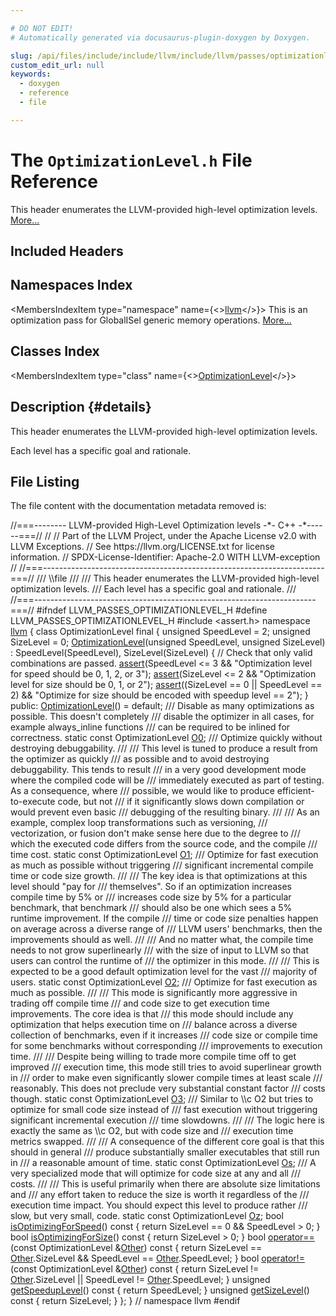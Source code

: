 ```yaml
---

# DO NOT EDIT!
# Automatically generated via docusaurus-plugin-doxygen by Doxygen.

slug: /api/files/include/include/llvm/include/llvm/passes/optimizationlevel-h
custom_edit_url: null
keywords:
  - doxygen
  - reference
  - file

---
```





# The `OptimizationLevel.h` File Reference

<DoxygenPage pluginConfig={pluginConfig}>

This header enumerates the LLVM-provided high-level optimization levels. <a href="#details">More...</a>

## Included Headers

<IncludesList>
<IncludesListItem
  filePath="assert.h"
  permalink=""
  isLocal="false" />
</IncludesList>

## Namespaces Index

<MembersIndex>

<MembersIndexItem
  type="namespace"
  name={<><a href="/docs/api/namespaces/llvm">llvm</a></>}>
This is an optimization pass for GlobalISel generic memory operations. <a href="/docs/api/namespaces/llvm/#details">More...</a>
</MembersIndexItem>

</MembersIndex>

## Classes Index

<MembersIndex>

<MembersIndexItem
  type="class"
  name={<><a href="/docs/api/classes/llvm/optimizationlevel">OptimizationLevel</a></>}>
</MembersIndexItem>

</MembersIndex>

## Description {#details}

This header enumerates the LLVM-provided high-level optimization levels.

Each level has a specific goal and rationale.

## File Listing

The file content with the documentation metadata removed is:

<ProgramListing>

<Link id="l00001" /><CodeLine lineNumber="1"><span class="doxyHighlightComment">//===-------- LLVM-provided High-Level Optimization levels -&#42;- C++ -&#42;------===//</span></CodeLine>
<Link id="l00002" /><CodeLine lineNumber="2"><span class="doxyHighlightComment">//</span></CodeLine>
<Link id="l00003" /><CodeLine lineNumber="3"><span class="doxyHighlightComment">// Part of the LLVM Project, under the Apache License v2.0 with LLVM Exceptions.</span></CodeLine>
<Link id="l00004" /><CodeLine lineNumber="4"><span class="doxyHighlightComment">// See https://llvm.org/LICENSE.txt for license information.</span></CodeLine>
<Link id="l00005" /><CodeLine lineNumber="5"><span class="doxyHighlightComment">// SPDX-License-Identifier: Apache-2.0 WITH LLVM-exception</span></CodeLine>
<Link id="l00006" /><CodeLine lineNumber="6"><span class="doxyHighlightComment">//</span></CodeLine>
<Link id="l00007" /><CodeLine lineNumber="7"><span class="doxyHighlightComment">//===----------------------------------------------------------------------===//</span></CodeLine>
<Link id="l00008" /><CodeLine lineNumber="8"><span class="doxyHighlightComment">/// \\file</span></CodeLine>
<Link id="l00009" /><CodeLine lineNumber="9"><span class="doxyHighlightComment">///</span></CodeLine>
<Link id="l00010" /><CodeLine lineNumber="10"><span class="doxyHighlightComment">/// This header enumerates the LLVM-provided high-level optimization levels.</span></CodeLine>
<Link id="l00011" /><CodeLine lineNumber="11"><span class="doxyHighlightComment">/// Each level has a specific goal and rationale.</span></CodeLine>
<Link id="l00012" /><CodeLine lineNumber="12"><span class="doxyHighlightComment">///</span></CodeLine>
<Link id="l00013" /><CodeLine lineNumber="13"><span class="doxyHighlightComment">//===----------------------------------------------------------------------===//</span></CodeLine>
<Link id="l00014" /><CodeLine lineNumber="14"></CodeLine>
<Link id="l00015" /><CodeLine lineNumber="15"><span class="doxyHighlightPreprocessor">#ifndef LLVM&#95;PASSES&#95;OPTIMIZATIONLEVEL&#95;H</span></CodeLine>
<Link id="l00016" /><CodeLine lineNumber="16"><span class="doxyHighlightPreprocessor">#define LLVM&#95;PASSES&#95;OPTIMIZATIONLEVEL&#95;H</span></CodeLine>
<Link id="l00017" /><CodeLine lineNumber="17"></CodeLine>
<Link id="l00018" /><CodeLine lineNumber="18"><span class="doxyHighlightPreprocessor">#include &lt;assert.h&gt;</span></CodeLine>
<Link id="l00019" /><CodeLine lineNumber="19"></CodeLine>
<Link id="l00020" /><CodeLine lineNumber="20"><span class="doxyHighlightKeyword">namespace </span><span class="doxyHighlight"><a href="/docs/api/namespaces/llvm">llvm</a> &#123;</span></CodeLine>
<Link id="l00021" /><CodeLine lineNumber="21"></CodeLine>
<Link id="l00022" /><CodeLine lineNumber="22" lineLink="/docs/api/classes/llvm/optimizationlevel"><span class="doxyHighlightKeyword">class </span><span class="doxyHighlight">OptimizationLevel final &#123;</span></CodeLine>
<Link id="l00023" /><CodeLine lineNumber="23"><span class="doxyHighlight">  </span><span class="doxyHighlightKeywordType">unsigned</span><span class="doxyHighlight"> SpeedLevel = 2;</span></CodeLine>
<Link id="l00024" /><CodeLine lineNumber="24"><span class="doxyHighlight">  </span><span class="doxyHighlightKeywordType">unsigned</span><span class="doxyHighlight"> SizeLevel = 0;</span></CodeLine>
<Link id="l00025" /><CodeLine lineNumber="25"><span class="doxyHighlight">  <a href="/docs/api/classes/llvm/optimizationlevel/#a2fde7b3b9f2a8c78d09bed66bc70179e">OptimizationLevel</a>(</span><span class="doxyHighlightKeywordType">unsigned</span><span class="doxyHighlight"> SpeedLevel, </span><span class="doxyHighlightKeywordType">unsigned</span><span class="doxyHighlight"> SizeLevel)</span></CodeLine>
<Link id="l00026" /><CodeLine lineNumber="26"><span class="doxyHighlight">      : SpeedLevel(SpeedLevel), SizeLevel(SizeLevel) &#123;</span></CodeLine>
<Link id="l00027" /><CodeLine lineNumber="27"><span class="doxyHighlight">    </span><span class="doxyHighlightComment">// Check that only valid combinations are passed.</span></CodeLine>
<Link id="l00028" /><CodeLine lineNumber="28"><span class="doxyHighlight">    <a href="/docs/api/files/lib/lib/target/lib/target/amdgpu/silowercontrolflow-cpp/#a4868c5d81c5ccc98c47aeab6244346a0">assert</a>(SpeedLevel &lt;= 3 &amp;&amp;</span></CodeLine>
<Link id="l00029" /><CodeLine lineNumber="29"><span class="doxyHighlight">           </span><span class="doxyHighlightStringLiteral">&quot;Optimization level for speed should be 0, 1, 2, or 3&quot;</span><span class="doxyHighlight">);</span></CodeLine>
<Link id="l00030" /><CodeLine lineNumber="30"><span class="doxyHighlight">    <a href="/docs/api/files/lib/lib/target/lib/target/amdgpu/silowercontrolflow-cpp/#a4868c5d81c5ccc98c47aeab6244346a0">assert</a>(SizeLevel &lt;= 2 &amp;&amp;</span></CodeLine>
<Link id="l00031" /><CodeLine lineNumber="31"><span class="doxyHighlight">           </span><span class="doxyHighlightStringLiteral">&quot;Optimization level for size should be 0, 1, or 2&quot;</span><span class="doxyHighlight">);</span></CodeLine>
<Link id="l00032" /><CodeLine lineNumber="32"><span class="doxyHighlight">    <a href="/docs/api/files/lib/lib/target/lib/target/amdgpu/silowercontrolflow-cpp/#a4868c5d81c5ccc98c47aeab6244346a0">assert</a>((SizeLevel == 0 || SpeedLevel == 2) &amp;&amp;</span></CodeLine>
<Link id="l00033" /><CodeLine lineNumber="33"><span class="doxyHighlight">           </span><span class="doxyHighlightStringLiteral">&quot;Optimize for size should be encoded with speedup level == 2&quot;</span><span class="doxyHighlight">);</span></CodeLine>
<Link id="l00034" /><CodeLine lineNumber="34"><span class="doxyHighlight">  &#125;</span></CodeLine>
<Link id="l00035" /><CodeLine lineNumber="35"></CodeLine>
<Link id="l00036" /><CodeLine lineNumber="36"><span class="doxyHighlightKeyword">public</span><span class="doxyHighlight">:</span></CodeLine>
<Link id="l00037" /><CodeLine lineNumber="37" lineLink="/docs/api/classes/llvm/optimizationlevel/#a2fde7b3b9f2a8c78d09bed66bc70179e"><span class="doxyHighlight">  <a href="/docs/api/classes/llvm/optimizationlevel/#a2fde7b3b9f2a8c78d09bed66bc70179e">OptimizationLevel</a>() = </span><span class="doxyHighlightKeywordFlow">default</span><span class="doxyHighlight">;</span></CodeLine>
<Link id="l00038" /><CodeLine lineNumber="38"><span class="doxyHighlightComment">  /// Disable as many optimizations as possible. This doesn&#39;t completely</span></CodeLine>
<Link id="l00039" /><CodeLine lineNumber="39"><span class="doxyHighlightComment">  /// disable the optimizer in all cases, for example always&#95;inline functions</span></CodeLine>
<Link id="l00040" /><CodeLine lineNumber="40"><span class="doxyHighlightComment">  /// can be required to be inlined for correctness.</span></CodeLine>
<Link id="l00041" /><CodeLine lineNumber="41" lineLink="/docs/api/classes/llvm/optimizationlevel/#a6ca9e4f5478a77fa91fc56e1f1f6ba24"><span class="doxyHighlight">  </span><span class="doxyHighlightKeyword">static</span><span class="doxyHighlight"> </span><span class="doxyHighlightKeyword">const</span><span class="doxyHighlight"> OptimizationLevel <a href="/docs/api/classes/llvm/optimizationlevel/#a6ca9e4f5478a77fa91fc56e1f1f6ba24">O0</a>;</span></CodeLine>
<Link id="l00042" /><CodeLine lineNumber="42"></CodeLine>
<Link id="l00043" /><CodeLine lineNumber="43"><span class="doxyHighlightComment">  /// Optimize quickly without destroying debuggability.</span></CodeLine>
<Link id="l00044" /><CodeLine lineNumber="44"><span class="doxyHighlightComment">  ///</span></CodeLine>
<Link id="l00045" /><CodeLine lineNumber="45"><span class="doxyHighlightComment">  /// This level is tuned to produce a result from the optimizer as quickly</span></CodeLine>
<Link id="l00046" /><CodeLine lineNumber="46"><span class="doxyHighlightComment">  /// as possible and to avoid destroying debuggability. This tends to result</span></CodeLine>
<Link id="l00047" /><CodeLine lineNumber="47"><span class="doxyHighlightComment">  /// in a very good development mode where the compiled code will be</span></CodeLine>
<Link id="l00048" /><CodeLine lineNumber="48"><span class="doxyHighlightComment">  /// immediately executed as part of testing. As a consequence, where</span></CodeLine>
<Link id="l00049" /><CodeLine lineNumber="49"><span class="doxyHighlightComment">  /// possible, we would like to produce efficient-to-execute code, but not</span></CodeLine>
<Link id="l00050" /><CodeLine lineNumber="50"><span class="doxyHighlightComment">  /// if it significantly slows down compilation or would prevent even basic</span></CodeLine>
<Link id="l00051" /><CodeLine lineNumber="51"><span class="doxyHighlightComment">  /// debugging of the resulting binary.</span></CodeLine>
<Link id="l00052" /><CodeLine lineNumber="52"><span class="doxyHighlightComment">  ///</span></CodeLine>
<Link id="l00053" /><CodeLine lineNumber="53"><span class="doxyHighlightComment">  /// As an example, complex loop transformations such as versioning,</span></CodeLine>
<Link id="l00054" /><CodeLine lineNumber="54"><span class="doxyHighlightComment">  /// vectorization, or fusion don&#39;t make sense here due to the degree to</span></CodeLine>
<Link id="l00055" /><CodeLine lineNumber="55"><span class="doxyHighlightComment">  /// which the executed code differs from the source code, and the compile</span></CodeLine>
<Link id="l00056" /><CodeLine lineNumber="56"><span class="doxyHighlightComment">  /// time cost.</span></CodeLine>
<Link id="l00057" /><CodeLine lineNumber="57" lineLink="/docs/api/classes/llvm/optimizationlevel/#acfab17afad8d19eb90de02e684900ccd"><span class="doxyHighlight">  </span><span class="doxyHighlightKeyword">static</span><span class="doxyHighlight"> </span><span class="doxyHighlightKeyword">const</span><span class="doxyHighlight"> OptimizationLevel <a href="/docs/api/classes/llvm/optimizationlevel/#acfab17afad8d19eb90de02e684900ccd">O1</a>;</span></CodeLine>
<Link id="l00058" /><CodeLine lineNumber="58"><span class="doxyHighlightComment">  /// Optimize for fast execution as much as possible without triggering</span></CodeLine>
<Link id="l00059" /><CodeLine lineNumber="59"><span class="doxyHighlightComment">  /// significant incremental compile time or code size growth.</span></CodeLine>
<Link id="l00060" /><CodeLine lineNumber="60"><span class="doxyHighlightComment">  ///</span></CodeLine>
<Link id="l00061" /><CodeLine lineNumber="61"><span class="doxyHighlightComment">  /// The key idea is that optimizations at this level should &quot;pay for</span></CodeLine>
<Link id="l00062" /><CodeLine lineNumber="62"><span class="doxyHighlightComment">  /// themselves&quot;. So if an optimization increases compile time by 5% or</span></CodeLine>
<Link id="l00063" /><CodeLine lineNumber="63"><span class="doxyHighlightComment">  /// increases code size by 5% for a particular benchmark, that benchmark</span></CodeLine>
<Link id="l00064" /><CodeLine lineNumber="64"><span class="doxyHighlightComment">  /// should also be one which sees a 5% runtime improvement. If the compile</span></CodeLine>
<Link id="l00065" /><CodeLine lineNumber="65"><span class="doxyHighlightComment">  /// time or code size penalties happen on average across a diverse range of</span></CodeLine>
<Link id="l00066" /><CodeLine lineNumber="66"><span class="doxyHighlightComment">  /// LLVM users&#39; benchmarks, then the improvements should as well.</span></CodeLine>
<Link id="l00067" /><CodeLine lineNumber="67"><span class="doxyHighlightComment">  ///</span></CodeLine>
<Link id="l00068" /><CodeLine lineNumber="68"><span class="doxyHighlightComment">  /// And no matter what, the compile time needs to not grow superlinearly</span></CodeLine>
<Link id="l00069" /><CodeLine lineNumber="69"><span class="doxyHighlightComment">  /// with the size of input to LLVM so that users can control the runtime of</span></CodeLine>
<Link id="l00070" /><CodeLine lineNumber="70"><span class="doxyHighlightComment">  /// the optimizer in this mode.</span></CodeLine>
<Link id="l00071" /><CodeLine lineNumber="71"><span class="doxyHighlightComment">  ///</span></CodeLine>
<Link id="l00072" /><CodeLine lineNumber="72"><span class="doxyHighlightComment">  /// This is expected to be a good default optimization level for the vast</span></CodeLine>
<Link id="l00073" /><CodeLine lineNumber="73"><span class="doxyHighlightComment">  /// majority of users.</span></CodeLine>
<Link id="l00074" /><CodeLine lineNumber="74" lineLink="/docs/api/classes/llvm/optimizationlevel/#a9c0836ff9219a0b737a11979991c3389"><span class="doxyHighlight">  </span><span class="doxyHighlightKeyword">static</span><span class="doxyHighlight"> </span><span class="doxyHighlightKeyword">const</span><span class="doxyHighlight"> OptimizationLevel <a href="/docs/api/classes/llvm/optimizationlevel/#a9c0836ff9219a0b737a11979991c3389">O2</a>;</span></CodeLine>
<Link id="l00075" /><CodeLine lineNumber="75"><span class="doxyHighlightComment">  /// Optimize for fast execution as much as possible.</span></CodeLine>
<Link id="l00076" /><CodeLine lineNumber="76"><span class="doxyHighlightComment">  ///</span></CodeLine>
<Link id="l00077" /><CodeLine lineNumber="77"><span class="doxyHighlightComment">  /// This mode is significantly more aggressive in trading off compile time</span></CodeLine>
<Link id="l00078" /><CodeLine lineNumber="78"><span class="doxyHighlightComment">  /// and code size to get execution time improvements. The core idea is that</span></CodeLine>
<Link id="l00079" /><CodeLine lineNumber="79"><span class="doxyHighlightComment">  /// this mode should include any optimization that helps execution time on</span></CodeLine>
<Link id="l00080" /><CodeLine lineNumber="80"><span class="doxyHighlightComment">  /// balance across a diverse collection of benchmarks, even if it increases</span></CodeLine>
<Link id="l00081" /><CodeLine lineNumber="81"><span class="doxyHighlightComment">  /// code size or compile time for some benchmarks without corresponding</span></CodeLine>
<Link id="l00082" /><CodeLine lineNumber="82"><span class="doxyHighlightComment">  /// improvements to execution time.</span></CodeLine>
<Link id="l00083" /><CodeLine lineNumber="83"><span class="doxyHighlightComment">  ///</span></CodeLine>
<Link id="l00084" /><CodeLine lineNumber="84"><span class="doxyHighlightComment">  /// Despite being willing to trade more compile time off to get improved</span></CodeLine>
<Link id="l00085" /><CodeLine lineNumber="85"><span class="doxyHighlightComment">  /// execution time, this mode still tries to avoid superlinear growth in</span></CodeLine>
<Link id="l00086" /><CodeLine lineNumber="86"><span class="doxyHighlightComment">  /// order to make even significantly slower compile times at least scale</span></CodeLine>
<Link id="l00087" /><CodeLine lineNumber="87"><span class="doxyHighlightComment">  /// reasonably. This does not preclude very substantial constant factor</span></CodeLine>
<Link id="l00088" /><CodeLine lineNumber="88"><span class="doxyHighlightComment">  /// costs though.</span></CodeLine>
<Link id="l00089" /><CodeLine lineNumber="89" lineLink="/docs/api/classes/llvm/optimizationlevel/#a097296a5feaefc188dafa71b19204714"><span class="doxyHighlight">  </span><span class="doxyHighlightKeyword">static</span><span class="doxyHighlight"> </span><span class="doxyHighlightKeyword">const</span><span class="doxyHighlight"> OptimizationLevel <a href="/docs/api/classes/llvm/optimizationlevel/#a097296a5feaefc188dafa71b19204714">O3</a>;</span></CodeLine>
<Link id="l00090" /><CodeLine lineNumber="90"><span class="doxyHighlightComment">  /// Similar to \\c O2 but tries to optimize for small code size instead of</span></CodeLine>
<Link id="l00091" /><CodeLine lineNumber="91"><span class="doxyHighlightComment">  /// fast execution without triggering significant incremental execution</span></CodeLine>
<Link id="l00092" /><CodeLine lineNumber="92"><span class="doxyHighlightComment">  /// time slowdowns.</span></CodeLine>
<Link id="l00093" /><CodeLine lineNumber="93"><span class="doxyHighlightComment">  ///</span></CodeLine>
<Link id="l00094" /><CodeLine lineNumber="94"><span class="doxyHighlightComment">  /// The logic here is exactly the same as \\c O2, but with code size and</span></CodeLine>
<Link id="l00095" /><CodeLine lineNumber="95"><span class="doxyHighlightComment">  /// execution time metrics swapped.</span></CodeLine>
<Link id="l00096" /><CodeLine lineNumber="96"><span class="doxyHighlightComment">  ///</span></CodeLine>
<Link id="l00097" /><CodeLine lineNumber="97"><span class="doxyHighlightComment">  /// A consequence of the different core goal is that this should in general</span></CodeLine>
<Link id="l00098" /><CodeLine lineNumber="98"><span class="doxyHighlightComment">  /// produce substantially smaller executables that still run in</span></CodeLine>
<Link id="l00099" /><CodeLine lineNumber="99"><span class="doxyHighlightComment">  /// a reasonable amount of time.</span></CodeLine>
<Link id="l00100" /><CodeLine lineNumber="100" lineLink="/docs/api/classes/llvm/optimizationlevel/#a73679792a87ec44543a1cc09a5d8c3cc"><span class="doxyHighlight">  </span><span class="doxyHighlightKeyword">static</span><span class="doxyHighlight"> </span><span class="doxyHighlightKeyword">const</span><span class="doxyHighlight"> OptimizationLevel <a href="/docs/api/classes/llvm/optimizationlevel/#a73679792a87ec44543a1cc09a5d8c3cc">Os</a>;</span></CodeLine>
<Link id="l00101" /><CodeLine lineNumber="101"><span class="doxyHighlightComment">  /// A very specialized mode that will optimize for code size at any and all</span></CodeLine>
<Link id="l00102" /><CodeLine lineNumber="102"><span class="doxyHighlightComment">  /// costs.</span></CodeLine>
<Link id="l00103" /><CodeLine lineNumber="103"><span class="doxyHighlightComment">  ///</span></CodeLine>
<Link id="l00104" /><CodeLine lineNumber="104"><span class="doxyHighlightComment">  /// This is useful primarily when there are absolute size limitations and</span></CodeLine>
<Link id="l00105" /><CodeLine lineNumber="105"><span class="doxyHighlightComment">  /// any effort taken to reduce the size is worth it regardless of the</span></CodeLine>
<Link id="l00106" /><CodeLine lineNumber="106"><span class="doxyHighlightComment">  /// execution time impact. You should expect this level to produce rather</span></CodeLine>
<Link id="l00107" /><CodeLine lineNumber="107"><span class="doxyHighlightComment">  /// slow, but very small, code.</span></CodeLine>
<Link id="l00108" /><CodeLine lineNumber="108" lineLink="/docs/api/classes/llvm/optimizationlevel/#a1e916712888d6a2d3952834c126460e7"><span class="doxyHighlight">  </span><span class="doxyHighlightKeyword">static</span><span class="doxyHighlight"> </span><span class="doxyHighlightKeyword">const</span><span class="doxyHighlight"> OptimizationLevel <a href="/docs/api/classes/llvm/optimizationlevel/#a1e916712888d6a2d3952834c126460e7">Oz</a>;</span></CodeLine>
<Link id="l00109" /><CodeLine lineNumber="109"></CodeLine>
<Link id="l00110" /><CodeLine lineNumber="110" lineLink="/docs/api/classes/llvm/optimizationlevel/#ac8b4922e348da3964aace032c1da4108"><span class="doxyHighlight">  </span><span class="doxyHighlightKeywordType">bool</span><span class="doxyHighlight"> <a href="/docs/api/classes/llvm/optimizationlevel/#ac8b4922e348da3964aace032c1da4108">isOptimizingForSpeed</a>()</span><span class="doxyHighlightKeyword"> const </span><span class="doxyHighlight">&#123; </span><span class="doxyHighlightKeywordFlow">return</span><span class="doxyHighlight"> SizeLevel == 0 &amp;&amp; SpeedLevel &gt; 0; &#125;</span></CodeLine>
<Link id="l00111" /><CodeLine lineNumber="111"></CodeLine>
<Link id="l00112" /><CodeLine lineNumber="112" lineLink="/docs/api/classes/llvm/optimizationlevel/#a1e2715d84143938c4eea797507559408"><span class="doxyHighlight">  </span><span class="doxyHighlightKeywordType">bool</span><span class="doxyHighlight"> <a href="/docs/api/classes/llvm/optimizationlevel/#a1e2715d84143938c4eea797507559408">isOptimizingForSize</a>()</span><span class="doxyHighlightKeyword"> const </span><span class="doxyHighlight">&#123; </span><span class="doxyHighlightKeywordFlow">return</span><span class="doxyHighlight"> SizeLevel &gt; 0; &#125;</span></CodeLine>
<Link id="l00113" /><CodeLine lineNumber="113"></CodeLine>
<Link id="l00114" /><CodeLine lineNumber="114" lineLink="/docs/api/classes/llvm/optimizationlevel/#a15d421eddeb112ae94ec5cd9a7c80564"><span class="doxyHighlight">  </span><span class="doxyHighlightKeywordType">bool</span><span class="doxyHighlight"> <a href="/docs/api/classes/llvm/optimizationlevel/#a15d421eddeb112ae94ec5cd9a7c80564">operator==</a>(</span><span class="doxyHighlightKeyword">const</span><span class="doxyHighlight"> OptimizationLevel &amp;<a href="/docs/api/namespaces/llvm/#a9eb4f5b98b70ee4fab9614ed58282c1fa6311ae17c1ee52b36e68aaf4ad066387">Other</a>)</span><span class="doxyHighlightKeyword"> const </span><span class="doxyHighlight">&#123;</span></CodeLine>
<Link id="l00115" /><CodeLine lineNumber="115"><span class="doxyHighlight">    </span><span class="doxyHighlightKeywordFlow">return</span><span class="doxyHighlight"> SizeLevel == <a href="/docs/api/namespaces/llvm/#a9eb4f5b98b70ee4fab9614ed58282c1fa6311ae17c1ee52b36e68aaf4ad066387">Other</a>.SizeLevel &amp;&amp; SpeedLevel == <a href="/docs/api/namespaces/llvm/#a9eb4f5b98b70ee4fab9614ed58282c1fa6311ae17c1ee52b36e68aaf4ad066387">Other</a>.SpeedLevel;</span></CodeLine>
<Link id="l00116" /><CodeLine lineNumber="116"><span class="doxyHighlight">  &#125;</span></CodeLine>
<Link id="l00117" /><CodeLine lineNumber="117" lineLink="/docs/api/classes/llvm/optimizationlevel/#a8f1296b820d60dccd2a6bae2ac4fd5e4"><span class="doxyHighlight">  </span><span class="doxyHighlightKeywordType">bool</span><span class="doxyHighlight"> <a href="/docs/api/classes/llvm/optimizationlevel/#a8f1296b820d60dccd2a6bae2ac4fd5e4">operator!=</a>(</span><span class="doxyHighlightKeyword">const</span><span class="doxyHighlight"> OptimizationLevel &amp;<a href="/docs/api/namespaces/llvm/#a9eb4f5b98b70ee4fab9614ed58282c1fa6311ae17c1ee52b36e68aaf4ad066387">Other</a>)</span><span class="doxyHighlightKeyword"> const </span><span class="doxyHighlight">&#123;</span></CodeLine>
<Link id="l00118" /><CodeLine lineNumber="118"><span class="doxyHighlight">    </span><span class="doxyHighlightKeywordFlow">return</span><span class="doxyHighlight"> SizeLevel != <a href="/docs/api/namespaces/llvm/#a9eb4f5b98b70ee4fab9614ed58282c1fa6311ae17c1ee52b36e68aaf4ad066387">Other</a>.SizeLevel || SpeedLevel != <a href="/docs/api/namespaces/llvm/#a9eb4f5b98b70ee4fab9614ed58282c1fa6311ae17c1ee52b36e68aaf4ad066387">Other</a>.SpeedLevel;</span></CodeLine>
<Link id="l00119" /><CodeLine lineNumber="119"><span class="doxyHighlight">  &#125;</span></CodeLine>
<Link id="l00120" /><CodeLine lineNumber="120"></CodeLine>
<Link id="l00121" /><CodeLine lineNumber="121" lineLink="/docs/api/classes/llvm/optimizationlevel/#a979da278e42c9db7dc7cf79de09109cc"><span class="doxyHighlight">  </span><span class="doxyHighlightKeywordType">unsigned</span><span class="doxyHighlight"> <a href="/docs/api/classes/llvm/optimizationlevel/#a979da278e42c9db7dc7cf79de09109cc">getSpeedupLevel</a>()</span><span class="doxyHighlightKeyword"> const </span><span class="doxyHighlight">&#123; </span><span class="doxyHighlightKeywordFlow">return</span><span class="doxyHighlight"> SpeedLevel; &#125;</span></CodeLine>
<Link id="l00122" /><CodeLine lineNumber="122"></CodeLine>
<Link id="l00123" /><CodeLine lineNumber="123" lineLink="/docs/api/classes/llvm/optimizationlevel/#a6e8011309a2b8805bced360da3e77186"><span class="doxyHighlight">  </span><span class="doxyHighlightKeywordType">unsigned</span><span class="doxyHighlight"> <a href="/docs/api/classes/llvm/optimizationlevel/#a6e8011309a2b8805bced360da3e77186">getSizeLevel</a>()</span><span class="doxyHighlightKeyword"> const </span><span class="doxyHighlight">&#123; </span><span class="doxyHighlightKeywordFlow">return</span><span class="doxyHighlight"> SizeLevel; &#125;</span></CodeLine>
<Link id="l00124" /><CodeLine lineNumber="124"><span class="doxyHighlight">&#125;;</span></CodeLine>
<Link id="l00125" /><CodeLine lineNumber="125"><span class="doxyHighlight">&#125; </span><span class="doxyHighlightComment">// namespace llvm</span></CodeLine>
<Link id="l00126" /><CodeLine lineNumber="126"></CodeLine>
<Link id="l00127" /><CodeLine lineNumber="127"><span class="doxyHighlightPreprocessor">#endif</span></CodeLine>

</ProgramListing>


</DoxygenPage>
